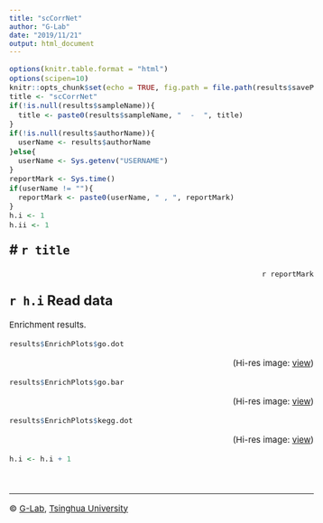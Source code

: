 ```yaml
---
title: "scCorrNet"
author: "G-Lab"
date: "2019/11/21"
output: html_document
---
```


<style type="text/css">
    body{
        font-size: 15px;
        line-height: 22px;
    }
    h1.title {
        font-size: 38px;
    }
    h1 {
        font-size: 28px;
        margin-top: 23px;
    }
    h2 {
        font-size: 24px;
        margin-top: 25px;
    }
    h3 {
      font-size: 20px;
        margin-top: 25px;
    }
    code.r{
        font-size: 13px;
    }
    pre {
        font-size: 14px;
    }
    p {
        margin-top:10px;
        margin-bottom:10px;
    }
    table { 
        width: 60%;
        border-collapse: collapse;
        font-family: Futura, Arial, sans-serif;
    }
    th,td {
        padding: 5px;
    }
    th,td {
        border-bottom: 1px solid #ddd;
        border-top: 1px solid #ddd;
        padding-right: 20px
    }
</style>


```r
options(knitr.table.format = "html") 
options(scipen=10)
knitr::opts_chunk$set(echo = TRUE, fig.path = file.path(results$savePath, 'report-figures//'))
title <- "scCorrNet"
if(!is.null(results$sampleName)){
  title <- paste0(results$sampleName, "  -  ", title)
}
if(!is.null(results$authorName)){
  userName <- results$authorName
}else{
  userName <- Sys.getenv("USERNAME")
}
reportMark <- Sys.time()
if(userName != ""){
  reportMark <- paste0(userName, " , ", reportMark)
}
h.i <- 1
h.ii <- 1
```


# `r title`
--------------------------------
<p align="right">`r reportMark`</p>




## `r h.i` Read data
Enrichment results.


```r
results$EnrichPlots$go.dot
```
<p align="right">(Hi-res image: <a href="./report-figures/go_dotPlot.png">view</a>)</p>


```r
results$EnrichPlots$go.bar
```
<p align="right">(Hi-res image: <a href="./report-figures/go_barPlot.png">view</a>)</p>

```r
results$EnrichPlots$kegg.dot
```
<p align="right">(Hi-res image: <a href="./report-figures/kegg_dotPlot.png">view</a>)</p>



```r
h.i <- h.i + 1
```


<br>

--------------------------------------
&copy; [G-Lab](http://lifeome.net/glab/jgu/),   [Tsinghua University](http://www.tsinghua.edu.cn)
